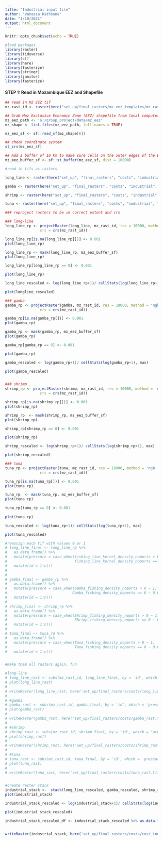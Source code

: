 ```yaml
---
title: "Industrial input file"
author: "Vanessa Rathbone"
date: "1/19/2021"
output: html_document
---
```


```r
knitr::opts_chunk$set(echo = TRUE)

#load packages
library(raster)
library(tidyverse)
library(sf)
library(here)
library(fasterize)
library(stringr)
library(janitor)
library(fasterize)
```

#### **STEP 1: Read in Mozambique EEZ and Shapefile**
```r
## read in MZ EEZ tif
mz_rast_id <- raster(here("set_up/final_rasters/mz_eez_templates/mz_rast_id.tif"))

## Grab Moz Exclusive Economic Zone (EEZ) shapefile from local computer
mz_eez_path <- 'G:/group_project/data/mz_eez'
mz_shape <- list.files(mz_eez_path, full.names = TRUE) 

mz_eez_sf <- sf::read_sf(mz_shape[6])

## check coordinate system
st_crs(mz_eez_sf)

## Add a buffer of 10 km to make sure cells on the outer edges of the EEZ are included
mz_eez_buffer_sf <- sf::st_buffer(mz_eez_sf, dist = 10000)
```

```r
#read in tifs as rasters

long_line <- raster(here("set_up", "final_rasters", "costs", "industrial", "fishing_line_kernel_density_noports.tif"))

gamba <- raster(here("set_up", "final_rasters", "costs", "industrial", "Gamba_fishing_density_noports.tif"))

shrimp <- raster(here("set_up", "final_rasters", "costs", "industrial", "Shrimp_fishing_density_noports.tif"))

tuna <- raster(here("set_up", "final_rasters", "costs", "industrial", "Tuna_fishing_density_noports.tif"))

### reproject rasters to be in correct extent and crs

### long-line
long_line_rp <- projectRaster(long_line, mz_rast_id, res = 10000, method = 'ngb',
                crs = crs(mz_rast_id)) 

long_line_rp[is.na(long_line_rp[])] <- 0.001
plot(long_line_rp)

long_line_rp <- mask(long_line_rp, mz_eez_buffer_sf)
plot(long_line_rp)

long_line_rp[long_line_rp == 0] <- 0.001

plot(long_line_rp)

long_line_rescaled <- log(long_line_rp+1)/ cellStats(log(long_line_rp+1), max)

plot(longline_rescaled)

### gamba
gamba_rp <- projectRaster(gamba, mz_rast_id, res = 10000, method = 'ngb',
                crs = crs(mz_rast_id))

gamba_rp[is.na(gamba_rp[])] <- 0.001
plot(gamba_rp)

gamba_rp <- mask(gamba_rp, mz_eez_buffer_sf)
plot(gamba_rp)

gamba_rp[gamba_rp == 0] <- 0.001

plot(gamba_rp)

gamba_rescaled <- log(gamba_rp+1)/ cellStats(log(gamba_rp+1), max)

plot(gamba_rescaled)


### shrimp
shrimp_rp <- projectRaster(shrimp, mz_rast_id, res = 10000, method = 'ngb',
                crs = crs(mz_rast_id))

shrimp_rp[is.na(shrimp_rp[])] <- 0.001
plot(shrimp_rp)

shrimp_rp  <- mask(shrimp_rp, mz_eez_buffer_sf)
plot(shrimp_rp)

shrimp_rp[shrimp_rp == 0] <- 0.001

plot(shrimp_rp)

shrimp_rescaled <- log(shrimp_rp+1)/ cellStats(log(shrimp_rp+1), max)

plot(shrimp_rescaled)

### tuna
tuna_rp <- projectRaster(tuna, mz_rast_id, res = 10000, method = 'ngb',
                crs = crs(mz_rast_id)) 

tuna_rp[is.na(tuna_rp[])] <- 0.001
plot(tuna_rp)

tuna_rp  <- mask(tuna_rp, mz_eez_buffer_sf)
plot(tuna_rp)

tuna_rp[tuna_rp == 0] <- 0.001
 
plot(tuna_rp)

tuna_rescaled <- log(tuna_rp+1)/ cellStats(log(tuna_rp+1), max)

plot(tuna_rescaled)

```


```r
#reassign each tif with values 0 or 1 
# long_line_final <- long_line_rp %>%
#   as.data.frame() %>%
#   mutate(pressure = case_when(fishing_line_kernel_density_noports > 0 ~ 1,
#                               fishing_line_kernel_density_noports == 0 ~ 0.001)) %>%
#   mutate(id = 1:n())
# 
# 
# gamba_final <- gamba_rp %>%
#   as.data.frame() %>%
#   mutate(pressure = case_when(Gamba_fishing_density_noports > 0 ~ 1,
#                              Gamba_fishing_density_noports == 0 ~ 0.001)) %>%
#   mutate(id = 1:n())
# 
# shrimp_final <- shrimp_rp %>%
#   as.data.frame() %>%
#   mutate(pressure = case_when(Shrimp_fishing_density_noports > 0 ~ 1,
#                               Shrimp_fishing_density_noports == 0 ~ 0.001)) %>%
#   mutate(id = 1:n())
# 
# tuna_final <- tuna_rp %>%
#   as.data.frame() %>%
#   mutate(pressure = case_when(Tuna_fishing_density_noports > 0 ~ 1,
#                               Tuna_fishing_density_noports == 0 ~ 0.001)) %>%
#   mutate(id = 1:n())


#make them all rasters again, fun

#long-line
# long_line_rast <- subs(mz_rast_id, long_line_final, by = 'id', which = 'pressure')
# plot(long_line_rast)
# 
# writeRaster(long_line_rast, here('set_up/final_rasters/costs/long_line_rast.tif'), overwrite = TRUE)
# 
# #gamba
# gamba_rast <- subs(mz_rast_id, gamba_final, by = 'id', which = 'pressure')
# plot(gamba_rast)
# 
# writeRaster(gamba_rast, here('set_up/final_rasters/costs/gamba_rast.tif'), overwrite = TRUE)
# 
# #shrimp
# shrimp_rast <- subs(mz_rast_id, shrimp_final, by = 'id', which = 'pressure')
# plot(shrimp_rast)
# 
# writeRaster(shrimp_rast, here('set_up/final_rasters/costs/shrimp_rast.tif'), overwrite = TRUE)
# 
# #tuna
# tuna_rast <- subs(mz_rast_id, tuna_final, by = 'id', which = 'pressure')
# plot(tuna_rast)
# 
# writeRaster(tuna_rast, here('set_up/final_rasters/costs/tuna_rast.tif'), overwrite = TRUE)


#create raster stack
industrial_stack <-  stack(long_line_rescaled, gamba_rescaled, shrimp_rescaled, tuna_rescaled)
plot(industrial_stack)

industrial_stack_rescaled <- log(industrial_stack+1)/ cellStats(log(industrial_stack+1), max)

plot(industrial_stack_rescaled)

industrial_stack_rescaled_df <- industrial_stack_rescaled %>% as.data.frame()


writeRaster(industrial_stack, here('set_up/final_rasters/costs/cost_industrial_stack.tif'), overwrite = TRUE)
```

